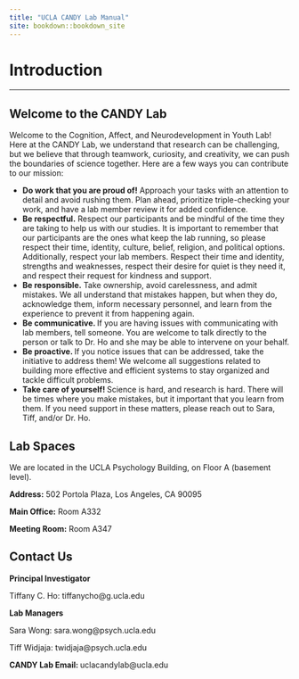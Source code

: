 ```yaml
--- 
title: "UCLA CANDY Lab Manual"
site: bookdown::bookdown_site
---
```


# Introduction
<hr>

## Welcome to the CANDY Lab

Welcome to the Cognition, Affect, and Neurodevelopment in Youth Lab! Here at the CANDY Lab, we understand that research can be challenging, but we believe that through teamwork, curiosity, and creativity, we can push the boundaries of science together. Here are a few ways you can contribute to our mission: 

- <b> Do work that you are proud of!</b> Approach your tasks with an attention to detail and avoid rushing them. Plan ahead, prioritize triple-checking your work, and have a lab member review it for added confidence.  
- <b> Be respectful.</b> Respect our participants and be mindful of the time they are taking to help us with our studies. It is important to remember that our participants are the ones what keep the lab running, so please respect their time, identity, culture, belief, religion, and political options. Additionally, respect your lab members. Respect their time and identity, strengths and weaknesses, respect their desire for quiet is they need it, and respect their request for kindness and support.
- <b> Be responsible.</b> Take ownership, avoid carelessness, and admit mistakes. We all understand that mistakes happen, but when they do, acknowledge them, inform necessary personnel, and learn from the experience to prevent it from happening again.
- <b> Be communicative. </b> If you are having issues with communicating with lab members, tell someone. You are welcome to talk directly to the person or talk to Dr. Ho and she may be able to intervene on your behalf.  
- <b> Be proactive. </b> If you notice issues that can be addressed, take the initiative to address them! We welcome all suggestions related to building more effective and efficient systems to stay organized and tackle difficult problems. 
- <b> Take care of yourself! </b> Science is hard, and research is hard. There will be times where you make mistakes, but it important that you learn from them. If you need support in these matters, please reach out to Sara, Tiff, and/or Dr. Ho. 
 
## Lab Spaces
We are located in the UCLA Psychology Building, on Floor A (basement level). 
<p></p>
<b> Address:</b> 502 Portola Plaza, Los Angeles, CA 90095
<p></p>
<b> Main Office:</b> Room A332
<p></p>
<b>Meeting Room:</b> Room A347

## Contact Us
<b> Principal Investigator</b> 
<p></p>
Tiffany C. Ho: tiffanycho@g.ucla.edu 
<p></p>
<b> Lab Managers</b> 
<p></p>
Sara Wong: sara.wong@psych.ucla.edu
<p></p>
Tiff Widjaja: twidjaja@psych.ucla.edu 
<p></p>
<b> CANDY Lab Email: </b> uclacandylab@ucla.edu 